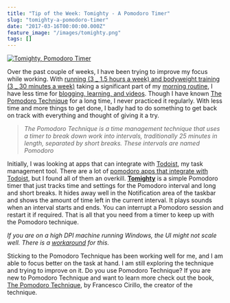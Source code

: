 ```yaml
---
title: "Tip of the Week: Tomighty - A Pomodoro Timer"
slug: "tomighty-a-pomodoro-timer"
date: "2017-03-16T00:00:00.000Z"
feature_image: "/images/tomighty.png"
tags: []
---
```


[![Tomighty, Pomodoro Timer](/images/tomighty.png)](http://tomighty.org/)

Over the past couple of weeks, I have been trying to improve my focus while working. With [running (3 \_ 1.5 hours a week) and bodyweight training (3 \_ 30 minutes a week)](__GHOST_URL__/blog/how-i-lost-13-kilos-in-one-and-half-months/) taking a significant part of my [morning routine](__GHOST_URL__/blog/morning-routine/), I have less time for [blogging, learning, and videos](__GHOST_URL__/blog/2016-recap/). Though I have known [The Pomodoro Technique](https://en.wikipedia.org/wiki/Pomodoro_Technique) for a long time, I never practiced it regularly. With less time and more things to get done, I badly had to do something to get back on track with everything and thought of giving it a try.

> _The Pomodoro Technique is a time management technique that uses a timer to break down work into intervals, traditionally 25 minutes in length, separated by short breaks. These intervals are named Pomodoro_

Initially, I was looking at apps that can integrate with [Todoist](__GHOST_URL__/blog/todoist-manage-your-todo-list/), my task management tool. There are a lot of [pomodoro apps that integrate with Todoist](https://support.todoist.com/hc/en-us/articles/210762349-Pomodoro-with-Todoist), but I found all of them an overkill. [**Tomighty**](http://tomighty.org/) is a simple Pomodoro timer that just tracks time and settings for the Pomodoro interval and long and short breaks. It hides away well in the Notification area of the taskbar and shows the amount of time left in the current interval. It plays sounds when an interval starts and ends. You can interrupt a Pomodoro session and restart it if required. That is all that you need from a timer to keep up with the Pomodoro technique.

_If you are on a high DPI machine running Windows, the UI might not scale well. There is a [workaround](https://github.com/tomighty/tomighty/issues/115) for this._

Sticking to the Pomodoro Technique has been working well for me, and I am able to focus better on the task at hand. I am still exploring the technique and trying to improve on it. Do you use Pomodoro Technique? If you are new to Pomodoro Technique and want to learn more check out the book, [The Pomodoro Technique](http://amzn.to/2nCSZW1), by Francesco Cirillo, the creator of the technique.